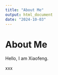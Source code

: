 ```yaml
---
title: "About Me"
output: html_document
date: "2024-10-03"
---
```


# About Me
Hello, I am Xiaofeng.

xxx